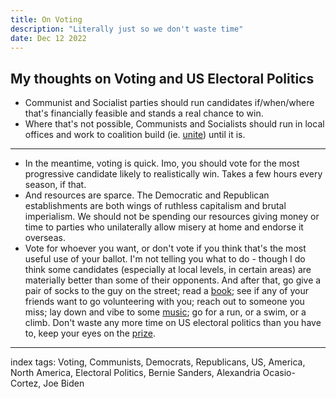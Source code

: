 ```yaml
---
title: On Voting
description: "Literally just so we don't waste time"
date: Dec 12 2022
---
```


## My thoughts on Voting and US Electoral Politics

- Communist and Socialist parties should run candidates if/when/where that's financially feasible and stands a real chance to win.
- Where that's not possible, Communists and Socialists should run in local offices and work to coalition build (ie. [unite](/posts/on-unity)) until it is.

---

- In the meantime, voting is quick. Imo, you should vote for the most progressive candidate likely to realistically win. Takes a few hours every season, if that.
- And resources are sparce. The Democratic and Republican establishments are both wings of ruthless capitalism and brutal imperialism. We should not be spending our resources giving money or time to parties who unilaterally allow misery at home and endorse it overseas.
- Vote for whoever you want, or don't vote if you think that's the most useful use of your ballot. I'm not telling you what to do - though I do think some candidates (especially at local levels, in certain areas) are materially better than some of their opponents. And after that, go give a pair of socks to the guy on the street; read a [book](/posts/on-site-contents-by-topic); see if any of your friends want to go volunteering with you; reach out to someone you miss; lay down and vibe to some [music](/posts/on-music); go for a run, or a swim, or a climb. Don't waste any more time on US electoral politics than you have to, keep your eyes on the [prize](/posts/on-organizing).

---

index tags: Voting, Communists, Democrats, Republicans, US, America, North America, Electoral Politics, Bernie Sanders, Alexandria Ocasio-Cortez, Joe Biden 
